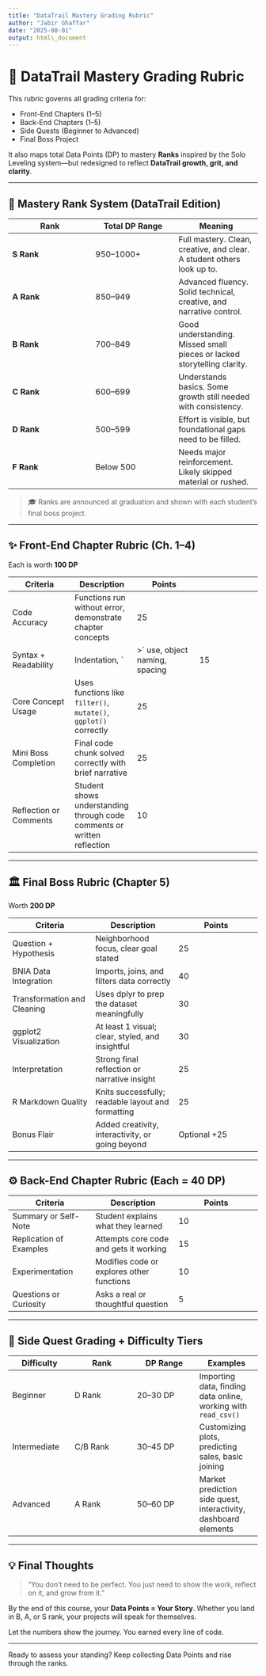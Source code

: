 ```yaml
---
title: "DataTrail Mastery Grading Rubric"
author: "Jabir Ghaffar"
date: "2025-08-01"
output: html\_document
---
```


# 🔺 DataTrail Mastery Grading Rubric

This rubric governs all grading criteria for:

-   Front-End Chapters (1–5)
-   Back-End Chapters (1–5)
-   Side Quests (Beginner to Advanced)
-   Final Boss Project

It also maps total Data Points (DP) to mastery **Ranks** inspired by the Solo Leveling system—but redesigned to reflect **DataTrail growth, grit, and clarity**.

------------------------------------------------------------------------

## 🌟 Mastery Rank System (DataTrail Edition)

| **Rank** | **Total DP** Range | **Meaning** |
|----|----|----|
| **S Rank** | 950–1000+ | Full mastery. Clean, creative, and clear. A student others look up to. |
| **A Rank** | 850–949 | Advanced fluency. Solid technical, creative, and narrative control. |
| **B Rank** | 700–849 | Good understanding. Missed small pieces or lacked storytelling clarity. |
| **C Rank** | 600–699 | Understands basics. Some growth still needed with consistency. |
| **D Rank** | 500–599 | Effort is visible, but foundational gaps need to be filled. |
| **F Rank** | Below 500 | Needs major reinforcement. Likely skipped material or rushed. |

> 🎓 Ranks are announced at graduation and shown with each student's final boss project.

------------------------------------------------------------------------

## ✨ Front-End Chapter Rubric (Ch. 1–4)

Each is worth **100 DP**

| **Criteria** | **Description** | **Points** |   |
|----|----|----|----|
| Code Accuracy | Functions run without error, demonstrate chapter concepts | 25 |  |
| Syntax + Readability | Indentation, \` | \>\` use, object naming, spacing | 15 |
| Core Concept Usage | Uses functions like `filter()`, `mutate()`, `ggplot()` correctly | 25 |  |
| Mini Boss Completion | Final code chunk solved correctly with brief narrative | 25 |  |
| Reflection or Comments | Student shows understanding through code comments or written reflection | 10 |  |

------------------------------------------------------------------------

## 🏛️ Final Boss Rubric (Chapter 5)

Worth **200 DP**

| **Criteria** | **Description** | **Points** |
|----|----|----|
| Question + Hypothesis | Neighborhood focus, clear goal stated | 25 |
| BNIA Data Integration | Imports, joins, and filters data correctly | 40 |
| Transformation and Cleaning | Uses dplyr to prep the dataset meaningfully | 30 |
| ggplot2 Visualization | At least 1 visual; clear, styled, and insightful | 30 |
| Interpretation | Strong final reflection or narrative insight | 25 |
| R Markdown Quality | Knits successfully; readable layout and formatting | 25 |
| Bonus Flair | Added creativity, interactivity, or going beyond | Optional +25 |

------------------------------------------------------------------------

## ⚙️ Back-End Chapter Rubric (Each = 40 DP)

| **Criteria** | **Description** | **Points** |
|----|----|----|
| Summary or Self-Note | Student explains what they learned | 10 |
| Replication of Examples | Attempts core code and gets it working | 15 |
| Experimentation | Modifies code or explores other functions | 10 |
| Questions or Curiosity | Asks a real or thoughtful question | 5 |

------------------------------------------------------------------------

## 🚪 Side Quest Grading + Difficulty Tiers

| **Difficulty** | **Rank** | **DP Range** | **Examples** |
|----|----|----|----|
| Beginner | D Rank | 20–30 DP | Importing data, finding data online, working with `read_csv()` |
| Intermediate | C/B Rank | 30–45 DP | Customizing plots, predicting sales, basic joining |
| Advanced | A Rank | 50–60 DP | Market prediction side quest, interactivity, dashboard elements |

------------------------------------------------------------------------

## 💡 Final Thoughts

> "You don't need to be perfect. You just need to show the work, reflect on it, and grow from it."

By the end of this course, your **Data Points = Your Story**. Whether you land in B, A, or S rank, your projects will speak for themselves.

Let the numbers show the journey. You earned every line of code.

------------------------------------------------------------------------

Ready to assess your standing? Keep collecting Data Points and rise through the ranks.
